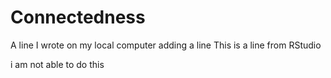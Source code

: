 # Connectedness
A line I wrote on my local computer
adding a line
This is a line from RStudio

i am not able to do this
